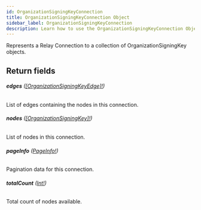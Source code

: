 ```yaml
---
id: OrganizationSigningKeyConnection
title: OrganizationSigningKeyConnection Object
sidebar_label: OrganizationSigningKeyConnection
description: Learn how to use the OrganizationSigningKeyConnection Object for Builder's API.
---
```


Represents a Relay Connection to a collection of OrganizationSigningKey objects.

## Return fields

###### <b>edges</b> ([[OrganizationSigningKeyEdge]!](/self-managed/composer/builder/api/schema/object/OrganizationSigningKeyEdge.mdx))

List of edges containing the nodes in this connection.

###### <b>nodes</b> ([[OrganizationSigningKey]!](/self-managed/composer/builder/api/schema/object/OrganizationSigningKey.mdx))

List of nodes in this connection.

###### <b>pageInfo</b> ([PageInfo!](/self-managed/composer/builder/api/schema/object/PageInfo.mdx))

Pagination data for this connection.

###### <b>totalCount</b> ([Int!](/self-managed/composer/builder/api/schema/scalar/Int.mdx))

Total count of nodes available.
